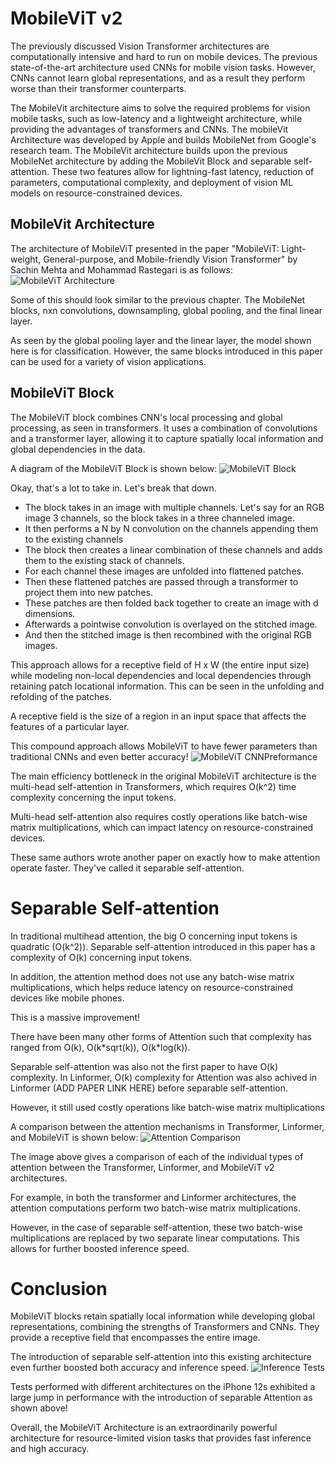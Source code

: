 # MobileViT v2 

The previously discussed Vision Transformer architectures are computationally intensive and hard to run on mobile devices. The previous state-of-the-art architecture used CNNs for mobile vision tasks. However, CNNs cannot learn global representations, and as a result they perform worse than their transformer counterparts.

The MobileVit architecture aims to solve the required problems for vision mobile tasks, such as low-latency and a lightweight architecture, while providing the advantages of transformers and CNNs. The mobileVit Architecture was developed by Apple and builds MobileNet from Google's research team. The MobileVit architecture builds upon the previous MobileNet architecture by adding the MobileVit Block and separable self-attention. These two features allow for lightning-fast latency, reduction of parameters, computational complexity, and deployment of vision ML models on resource-constrained devices.

## MobileVit Architecture

The architecture of MobileViT presented in the paper "MobileViT: Light-weight, General-purpose, and Mobile-friendly Vision Transformer" by Sachin Mehta and Mohammad Rastegari is as follows:
![MobileViT Architecture](MobileViT-Architecture.png)

Some of this should look similar to the previous chapter. The MobileNet blocks, nxn convolutions, downsampling, global pooling, and the final linear layer.

As seen by the global pooling layer and the linear layer, the model shown here is for classification. However, the same blocks introduced in this paper can be used for a variety of vision applications.

## MobileViT Block

The MobileViT block combines CNN's local processing and global processing, as seen in transformers. It uses a combination of convolutions and a transformer layer, allowing it to capture spatially local information and global dependencies in the data. 

A diagram of the MobileViT Block is shown below:
![MobileViT Block](MobileViT-MobileViTBlock.png)

Okay, that's a lot to take in. Let's break that down.

- The block takes in an image with multiple channels. Let's say for an RGB image 3 channels, so the block takes in a three channeled image. 
- It then performs a N by N convolution on the channels appending them to the existing channels
- The block then creates a linear combination of these channels and adds them to the existing stack of channels.
- For each channel these images are unfolded into flattened patches.
- Then these flattened patches are passed through a transformer to project them into new patches. 
- These patches are then folded back together to create an image with d dimensions. 
- Afterwards a pointwise convolution is overlayed on the stitched image. 
- And then the stitched image is then recombined with the original RGB images.

This approach allows for a receptive field of H x W (the entire input size) while modeling non-local dependencies and local dependencies through retaining patch locational information. This can be seen in the unfolding and refolding of the patches.

<Tip>
A receptive field is the size of a region in an input space that affects the features of a particular layer.
</Tip>

This compound approach allows MobileViT to have fewer parameters than traditional CNNs and even better accuracy!
![MobileViT CNNPreformance](MobileViT-CNNPreformance.png)  

The main efficiency bottleneck in the original MobileViT architecture is the multi-head self-attention in Transformers, which requires O(k^2) time complexity concerning the input tokens.

Multi-head self-attention also requires costly operations like batch-wise matrix multiplications, which can impact latency on resource-constrained devices.

These same authors wrote another paper on exactly how to make attention operate faster. They've called it separable self-attention.

# Separable Self-attention

In traditional multihead attention, the big O concerning input tokens is quadratic (O(k^2)). Separable self-attention introduced in this paper has a complexity of O(k) concerning input tokens.

In addition, the attention method does not use any batch-wise matrix multiplications, which helps reduce latency on resource-constrained devices like mobile phones.

This is a massive improvement!

<Tip>
There have been many other forms of Attention such that complexity has ranged from O(k), O(k*sqrt(k)), O(k*log(k)).

Separable self-attention was also not the first paper to have O(k) complexity. In Linformer, O(k) complexity for Attention was also achived in Linformer (ADD PAPER LINK HERE) before separable self-attention.

However, it still used costly operations like batch-wise matrix multiplications
</Tip>

A comparison between the attention mechanisms in Transformer, Linformer, and MobileViT is shown below:
![Attention Comparison](MobileViT-Attention.png)  

The image above gives a comparison of each of the individual types of attention between the Transformer, Linformer, and MobileViT v2 architectures.

For example, in both the transformer and Linformer architectures, the attention computations perform two batch-wise matrix multiplications.  

However, in the case of separable self-attention, these two batch-wise multiplications are replaced by two separate linear computations. This allows for further boosted inference speed. 

# Conclusion

MobileViT blocks retain spatially local information while developing global representations, combining the strengths of Transformers and CNNs. They provide a receptive field that encompasses the entire image.

The introduction of separable self-attention into this existing architecture even further boosted both accuracy and inference speed.
![Inference Tests](MobileViT-Inference.png)

Tests performed with different architectures on the iPhone 12s exhibited a large jump in performance with the introduction of separable Attention as shown above!

Overall, the MobileViT Architecture is an extraordinarily powerful architecture for resource-limited vision tasks that provides fast inference and high accuracy.
